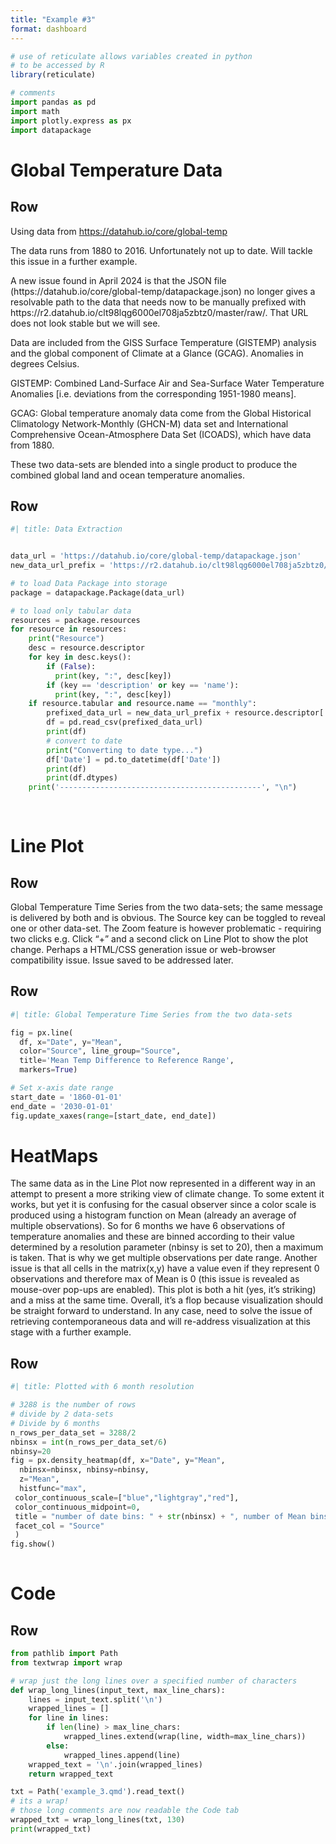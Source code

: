 ```yaml
---
title: "Example #3"
format: dashboard
---
```


```r
# use of reticulate allows variables created in python
# to be accessed by R
library(reticulate)
```

```python
# comments
import pandas as pd
import math
import plotly.express as px
import datapackage

```

# Global Temperature Data

## Row {height="30%"}

Using data from <https://datahub.io/core/global-temp>

The data runs from 1880 to 2016. Unfortunately not up to date. Will tackle this issue in a further example.

A new issue found in April 2024 is that the JSON file (https://datahub.io/core/global-temp/datapackage.json) no longer gives a resolvable path to the data that needs now to be manually prefixed with https://r2.datahub.io/clt98lqg6000el708ja5zbtz0/master/raw/. That URL does not look stable but we will see.

Data are included from the GISS Surface Temperature (GISTEMP) analysis and the global component of Climate at a Glance (GCAG). Anomalies in degrees Celsius.

GISTEMP: Combined Land-Surface Air and Sea-Surface Water Temperature Anomalies \[i.e. deviations from the corresponding 1951-1980 means\].

GCAG: Global temperature anomaly data come from the Global Historical Climatology Network-Monthly (GHCN-M) data set and International Comprehensive Ocean-Atmosphere Data Set (ICOADS), which have data from 1880.

These two data-sets are blended into a single product to produce the combined global land and ocean temperature anomalies.

## Row {height="70%"}

```python
#| title: Data Extraction 


data_url = 'https://datahub.io/core/global-temp/datapackage.json'
new_data_url_prefix = 'https://r2.datahub.io/clt98lqg6000el708ja5zbtz0/master/raw/' 

# to load Data Package into storage
package = datapackage.Package(data_url)

# to load only tabular data
resources = package.resources
for resource in resources:
    print("Resource")
    desc = resource.descriptor
    for key in desc.keys():
        if (False):
          print(key, ":", desc[key])
        if (key == 'description' or key == 'name'):
          print(key, ":", desc[key])
    if resource.tabular and resource.name == "monthly":
        prefixed_data_url = new_data_url_prefix + resource.descriptor['path']
        df = pd.read_csv(prefixed_data_url)
        print(df)
        # convert to date
        print("Converting to date type...")
        df['Date'] = pd.to_datetime(df['Date'])
        print(df)
        print(df.dtypes)
    print('---------------------------------------------', "\n")
    
  

```

# Line Plot

## Row {height="10%"}

Global Temperature Time Series from the two data-sets; the same message is delivered by both and is obvious. The Source key can be toggled to reveal one or other data-set. The Zoom feature is however problematic - requiring two clicks e.g. Click "+" and a second click on Line Plot to show the plot change. Perhaps a HTML/CSS generation issue or web-browser compatibility issue. Issue saved to be addressed later.

## Row {height="90%"}

```python
#| title: Global Temperature Time Series from the two data-sets

fig = px.line(
  df, x="Date", y="Mean", 
  color="Source", line_group="Source", 
  title='Mean Temp Difference to Reference Range', 
  markers=True)

# Set x-axis date range
start_date = '1860-01-01'
end_date = '2030-01-01'
fig.update_xaxes(range=[start_date, end_date])

```

# HeatMaps

The same data as in the Line Plot now represented in a different way in an attempt to present a more striking view of climate change. To some extent it works, but yet it is confusing for the casual observer since a color scale is produced using a histogram function on Mean (already an average of multiple observations). So for 6 months we have 6 observations of temperature anomalies and these are binned according to their value determined by a resolution parameter (nbinsy is set to 20), then a maximum is taken. That is why we get multiple observations per date range. Another issue is that all cells in the matrix(x,y) have a value even if they represent 0 observations and therefore max of Mean is 0 (this issue is revealed as mouse-over pop-ups are enabled). This plot is both a hit (yes, it's striking) and a miss at the same time. Overall, it's a flop because visualization should be straight forward to understand. In any case, need to solve the issue of retrieving contemporaneous data and will re-address visualization at this stage with a further example.

## Row

```python
#| title: Plotted with 6 month resolution

# 3288 is the number of rows
# divide by 2 data-sets
# Divide by 6 months 
n_rows_per_data_set = 3288/2
nbinsx = int(n_rows_per_data_set/6)
nbinsy=20
fig = px.density_heatmap(df, x="Date", y="Mean",
  nbinsx=nbinsx, nbinsy=nbinsy, 
  z="Mean", 
  histfunc="max",
 color_continuous_scale=["blue","lightgray","red"],
 color_continuous_midpoint=0,
 title = "number of date bins: " + str(nbinsx) + ", number of Mean bins: " + str(nbinsy),
 facet_col = "Source"
 )
fig.show()
    
```

# Code

## Row

```python
from pathlib import Path
from textwrap import wrap

# wrap just the long lines over a specified number of characters
def wrap_long_lines(input_text, max_line_chars):
    lines = input_text.split('\n')
    wrapped_lines = []
    for line in lines:
        if len(line) > max_line_chars:
            wrapped_lines.extend(wrap(line, width=max_line_chars))
        else:
            wrapped_lines.append(line)
    wrapped_text = '\n'.join(wrapped_lines)
    return wrapped_text

txt = Path('example_3.qmd').read_text()
# its a wrap!
# those long comments are now readable the Code tab
wrapped_txt = wrap_long_lines(txt, 130)
print(wrapped_txt)

```
